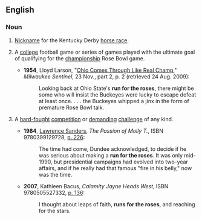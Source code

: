 ==English==
{{wikipedia|Kentucky Derby}}
{{wikipedia|Rose Bowl}}

===Noun===
{{en-noun|sg=[[run]] [[for]] [[the]] [[rose]]s|runs for the roses}}

# {{usually|capitalized and preceded by {{term|the}}}} [[nickname|Nickname]] for the Kentucky Derby [[horse race]].
# {{idiom|American football}} A [[college]] football game or series of games played with the ultimate goal of qualifying for the [[championship]] Rose Bowl game. 
#* '''1954''', Lloyd Larson, "[http://news.google.com/newspapers?id=LsEVAAAAIBAJ&sjid=kBAEAAAAIBAJ&pg=4397,4795817&dq=run-for-the-roses Ohio Comes Through Like Real Champ]," ''Milwaukee Sentinel'', 23 Nov., part 2, p. 2 (retrieved 24 Aug. 2009):
#*: Looking back at Ohio State's '''run for the roses''', there might be some who will insist the Buckeyes were lucky to escape defeat at least once. . . . the Buckeyes whipped a jinx in the form of premature Rose Bowl talk.
# {{idiom|by extension}} A [[hard-fought]] [[competition]] or [[demanding]] [[challenge]] of any kind.
#* '''1984''', [[w:Lawrence Sanders|Lawrence Sanders]], ''The Passion of Molly T.'', ISBN 9780399129728, [http://books.google.ca/books?id=OATZRw9jSqEC&q=%22run+for+the+roses%22+subject:%22fiction%22&dq=%22run+for+the+roses%22+subject:%22fiction%22&lr=&as_drrb_is=q&as_minm_is=0&as_miny_is=&as_maxm_is=0&as_maxy_is=&as_brr=0&client=firefox-a p. 226]:
#*: The time had come, Dundee acknowledged, to decide if he was serious about making a '''run for the roses'''. It was only mid-1990, but presidential campaigns had evolved into two-year affairs, and if he really had that famous "fire in his belly," now was the time.
#* '''2007''', Kathleen Bacus, ''Calamity Jayne Heads West'', ISBN 9780505527332, [http://books.google.ca/books?id=lDY8J8Vls0gC&pg=PA136&dq=%22runs+for+the+roses%22+-horse+-horses+-Kentucky+-Churchill&lr=&as_drrb_is=b&as_minm_is=0&as_miny_is=2001&as_maxm_is=0&as_maxy_is=2008&as_brr=3&client=firefox-a#v=onepage&q=%22runs%20for%20the%20roses%22%20-horse%20-horses%20-Kentucky%20-Churchill&f=false p. 136]:
#*: I thought about leaps of faith, '''runs for the roses''', and reaching for the stars.
